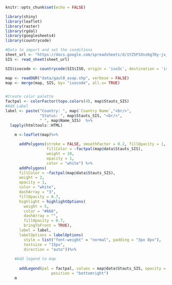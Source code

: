 

```r
knitr::opts_chunk$set(echo = FALSE)
```

```r
library(shiny)
library(leaflet)
library(raster)
library(rgdal)
library(googlesheets4)
library(countrycode)

#Data to import and set the conditions
sheet_url <- "https://docs.google.com/spreadsheets/d/1YZ5FSXnz6g7Oy-jx_vN_81odxy6i1710DPKI08bnwSI/edit#gid=0"
SIS <- read_sheet(sheet_url)

SIS$isocode <- countrycode(SIS$ISO, origin = 'iso3c', destination = 'iso2c')

map <- readOGR("data/gaul0_asap.shp", verbose = FALSE)
map <- merge(map, SIS, by= "isocode", all.x= TRUE)


#Create color palette
factpal <- colorFactor(topo.colors(4), map$Stauts_SIS)
#Add Label
label <- paste("Country: ", map$`Country Name`,"<br/>", 
               "Status: ", map$Stauts_SIS, "<br/>",
               " ", map$Name_SIS)  %>%
  lapply(htmltools::HTML)

    m <-leaflet(map)%>%
                                  
      addPolygons(stroke = FALSE, smoothFactor = 0.2, fillOpacity = 1,
                  fillColor = ~factpal(map@data$Stauts_SIS),
                  weight = 10,
                  opacity = 1,
                  color = "white") %>% 
      addPolygons(
      fillColor = ~factpal(map@data$Stauts_SIS),
      weight = 2,
      opacity = 1,
      color = "white",
      dashArray = "3",
      fillOpacity = 0.7,
      highlight = highlightOptions(
        weight = 5,
        color = "#666",
        dashArray = "",
        fillOpacity = 0.7,
        bringToFront = TRUE),
      label = label,
      labelOptions = labelOptions(
        style = list("font-weight" = "normal", padding = "3px 8px"),
        textsize = "15px",
        direction = "auto"))%>%
  
    #Add legend to map
   
      addLegend(pal = factpal, values = map@data$Stauts_SIS, opacity = 0.7, title = NULL,
                    position = "bottomright")
    m
```

